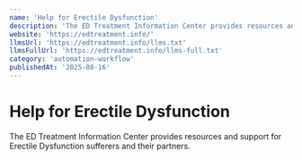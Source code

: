 ```yaml
---
name: 'Help for Erectile Dysfunction'
description: 'The ED Treatment Information Center provides resources and support for Erectile Dysfunction sufferers and their partners.'
website: 'https://edtreatment.info/'
llmsUrl: 'https://edtreatment.info/llms.txt'
llmsFullUrl: 'https://edtreatment.info/llms-full.txt'
category: 'automation-workflow'
publishedAt: '2025-08-16'
---
```


# Help for Erectile Dysfunction

The ED Treatment Information Center provides resources and support for Erectile Dysfunction sufferers and their partners.
